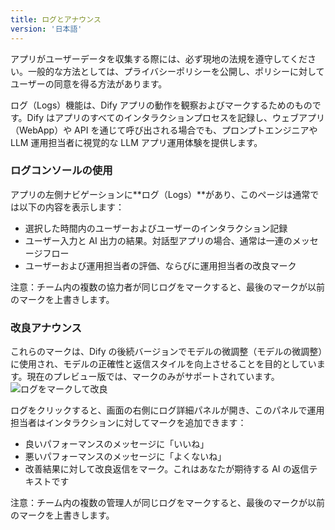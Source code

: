 ```yaml
---
title: ログとアナウンス
version: '日本語'
---
```


<Tip>
アプリがユーザーデータを収集する際には、必ず現地の法規を遵守してください。一般的な方法としては、プライバシーポリシーを公開し、ポリシーに対してユーザーの同意を得る方法があります。
</Tip>

ログ（Logs）機能は、Dify アプリの動作を観察およびマークするためのものです。Dify はアプリのすべてのインタラクションプロセスを記録し、ウェブアプリ（WebApp）や API を通じて呼び出される場合でも、プロンプトエンジニアや LLM 運用担当者に視覚的な LLM アプリ運用体験を提供します。

### ログコンソールの使用

アプリの左側ナビゲーションに**ログ（Logs）**があり、このページは通常では以下の内容を表示します：

* 選択した時間内のユーザーおよびユーザーのインタラクション記録
* ユーザー入力と AI 出力の結果。対話型アプリの場合、通常は一連のメッセージフロー
* ユーザーおよび運用担当者の評価、ならびに運用担当者の改良マーク

注意：チーム内の複数の協力者が同じログをマークすると、最後のマークが以前のマークを上書きします。

### 改良アナウンス

<Tip>
これらのマークは、Dify の後続バージョンでモデルの微調整（モデルの微調整）に使用され、モデルの正確性と返信スタイルを向上させることを目的としています。現在のプレビュー版では、マークのみがサポートされています。
</Tip>

<Frame caption="ログをマークして改良">
  <img src="/ja-jp/img/app-logs-ann.png" alt="ログをマークして改良" />
</Frame>

ログをクリックすると、画面の右側にログ詳細パネルが開き、このパネルで運用担当者はインタラクションに対してマークを追加できます：

* 良いパフォーマンスのメッセージに「いいね」
* 悪いパフォーマンスのメッセージに「よくないね」
* 改善結果に対して改良返信をマーク。これはあなたが期待する AI の返信テキストです

注意：チーム内の複数の管理人が同じログをマークすると、最後のマークが以前のマークを上書きします。
